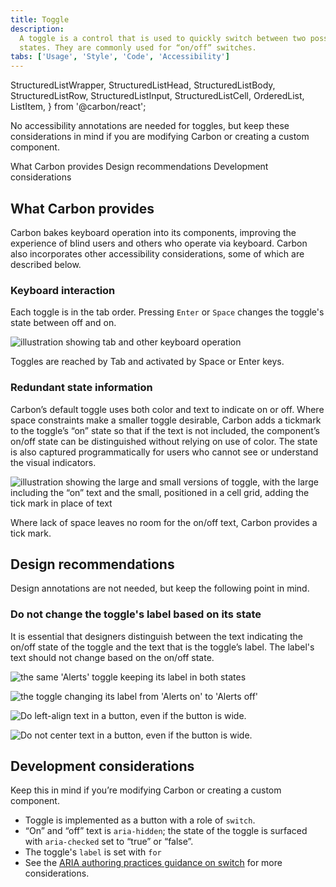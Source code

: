```yaml
---
title: Toggle
description:
  A toggle is a control that is used to quickly switch between two possible
  states. They are commonly used for “on/off” switches.
tabs: ['Usage', 'Style', 'Code', 'Accessibility']
---
```


  StructuredListWrapper,
  StructuredListHead,
  StructuredListBody,
  StructuredListRow,
  StructuredListInput,
  StructuredListCell,
  OrderedList,
  ListItem,
} from '@carbon/react';

<PageDescription>

No accessibility annotations are needed for toggles, but keep these considerations in mind if you are modifying Carbon or creating a custom component.

</PageDescription>

<AnchorLinks>

<AnchorLink>What Carbon provides</AnchorLink>
<AnchorLink>Design recommendations</AnchorLink>
<AnchorLink>Development considerations</AnchorLink>

</AnchorLinks>

## What Carbon provides

Carbon bakes keyboard operation into its components, improving the experience of
blind users and others who operate via keyboard. Carbon also incorporates other
accessibility considerations, some of which are described below.

### Keyboard interaction

Each toggle is in the tab order. Pressing `Enter` or `Space` changes the toggle's state between off and on.

<Row>
<Column colLg={8}>

![illustration showing tab and other keyboard operation](images/toggle-accessibility-1.png)

<Caption>
  Toggles are reached by Tab and activated by Space or Enter keys.
</Caption>

</Column>
</Row>

### Redundant state information

Carbon’s default toggle uses both color and text to indicate on or off. Where space constraints make a smaller toggle desirable, Carbon adds a tickmark to the toggle’s “on” state so that if the text is not included, the component’s on/off state can be distinguished without relying on use of color. The state is also captured programmatically for users who cannot see or understand the visual indicators.

<Row>
<Column colLg={8}>

![illustration showing the large and small versions of toggle, with the large including the “on” text and the small, positioned in a cell grid, adding the tick mark in place of text](images/toggle-accessibility-2.png)

<Caption>
  Where lack of space leaves no room for the on/off text, Carbon provides a tick mark.
</Caption>

</Column>
</Row>

## Design recommendations

Design annotations are not needed, but keep the following point in mind.

### Do not change the toggle's label based on its state

It is essential that designers distinguish between the text indicating the on/off state of the toggle and the text that is the toggle’s label. The label's text should not change based on the on/off state. 

<DoDontRow>
<DoDont
colMd={4} colLg={4}
caption="Keep the label consistent. Only change the state text between On and Off.">

![the same 'Alerts' toggle keeping its label in both states](images/toggle-accessibility-3.png)

</DoDont>
<DoDont
colMd={4} colLg={4}
caption="Do not change the label text as a way of indicating the toggle's on/off state.">

![the toggle changing its label from 'Alerts on' to 'Alerts off'](images/toggle-accessibility-4.png)

</DoDont>
</DoDontRow>

<DoDontRow>
  <DoDont caption="Do left-align text in a button, even if the button is wide.">

![Do left-align text in a button, even if the button is wide.](images/button_usage_5.png)

  </DoDont>
  <DoDont type="dont" caption="Do not center text in a button, even if the button is wide.">

![Do not center text in a button, even if the button is wide.](images/button_usage_6.png)

  </DoDont>
</DoDontRow>

## Development considerations

Keep this in mind if you’re modifying Carbon or creating a custom component.

-	Toggle is implemented as a button with a role of `switch`.
-	“On” and “off” text is `aria-hidden`; the state of the toggle is surfaced with `aria-checked` set to “true” or “false”.
-	The toggle's `label` is set with `for`
-	See the [ARIA authoring practices guidance on switch](https://w3c.github.io/aria-practices/#switch) for more considerations.
